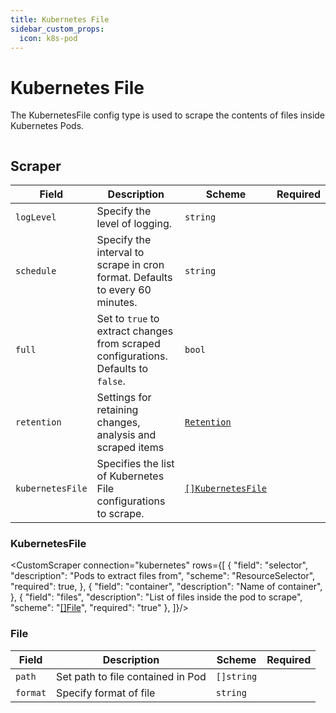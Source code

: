 ```yaml
---
title: Kubernetes File
sidebar_custom_props:
  icon: k8s-pod
---
```


# <Icon name="k8s-pod"/> Kubernetes File

<!-- Source: modules/config-db/api/v1/kubernetes.go:271#KubernetesFile -->

The KubernetesFile config type is used to scrape the contents of files inside Kubernetes Pods.

```yaml title='k8s-file-scraper.yaml' file=<rootDir>/modules/config-db/fixtures/kubernetes_file.yaml
```

## Scraper

| Field            | Description                                                                        | Scheme                                       | Required |
| ---------------- | ---------------------------------------------------------------------------------- | -------------------------------------------- | -------- |
| `logLevel`       | Specify the level of logging.                                                      | `string`                                     |          |
| `schedule`       | Specify the interval to scrape in cron format. Defaults to every 60 minutes.       | `string`                                     |          |
| `full`           | Set to `true` to extract changes from scraped configurations. Defaults to `false`. | `bool`                                       |          |
| `retention`      | Settings for retaining changes, analysis and scraped items                         | [`Retention`](/guide/config-db/concepts/retention) |          |
| `kubernetesFile` | Specifies the list of Kubernetes File configurations to scrape.                    | [`[]KubernetesFile`](#kubernetesfile)        |          |



### KubernetesFile

<CustomScraper connection="kubernetes" rows={[
  {
    "field": "selector",
    "description": "Pods to extract files from",
    "scheme": "ResourceSelector",
    "required": true,
  },
  {
    "field": "container",
    "description": "Name of container",
  },
  {
    "field": "files",
    "description": "List of files inside the pod to scrape",
    "scheme": "[[]File](#file)",
    "required": "true"
  },
]}/>


### File

| Field    | Description                       | Scheme     | Required |
| -------- | --------------------------------- | ---------- | -------- |
| `path`   | Set path to file contained in Pod | `[]string` |          |
| `format` | Specify format of file            | `string`   |          |

